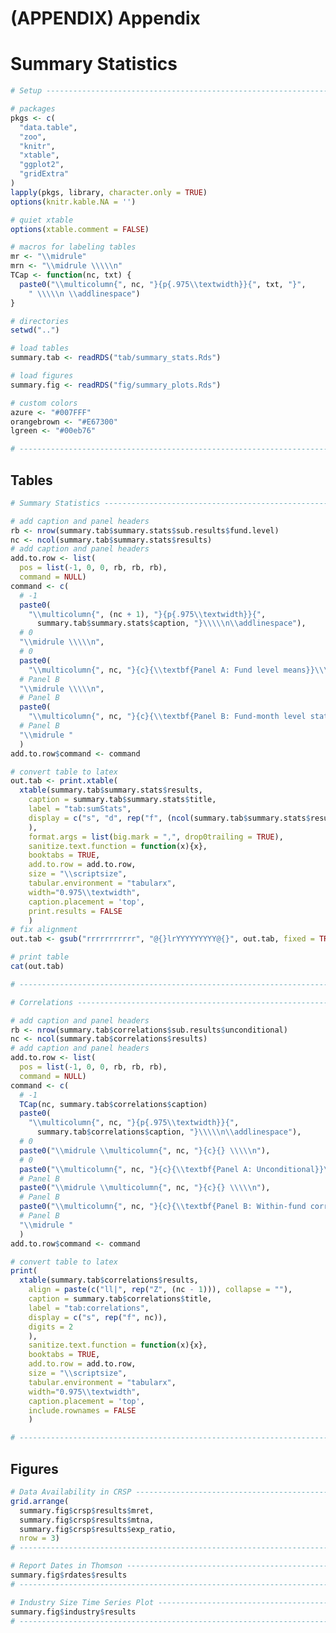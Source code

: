 # (APPENDIX) Appendix {-}

\singlespacing

# Summary Statistics

```r
# Setup ------------------------------------------------------------------------

# packages
pkgs <- c(
  "data.table",
  "zoo",
  "knitr",
  "xtable",
  "ggplot2",
  "gridExtra"
)
lapply(pkgs, library, character.only = TRUE)
options(knitr.kable.NA = '')

# quiet xtable
options(xtable.comment = FALSE)

# macros for labeling tables
mr <- "\\midrule"
mrn <- "\\midrule \\\\\n"
TCap <- function(nc, txt) {
  paste0("\\multicolumn{", nc, "}{p{.975\\textwidth}}{", txt, "}",
    " \\\\\n \\addlinespace")
}

# directories
setwd("..")

# load tables
summary.tab <- readRDS("tab/summary_stats.Rds")

# load figures
summary.fig <- readRDS("fig/summary_plots.Rds")

# custom colors
azure <- "#007FFF"
orangebrown <- "#E67300"
lgreen <- "#00eb76"

# -----------------------------------------------------------------------------
```


## Tables


```r
# Summary Statistics -----------------------------------------------------------

# add caption and panel headers
rb <- nrow(summary.tab$summary.stats$sub.results$fund.level)
nc <- ncol(summary.tab$summary.stats$results)
# add caption and panel headers
add.to.row <- list(
  pos = list(-1, 0, 0, rb, rb, rb), 
  command = NULL)
command <- c(
  # -1
  paste0(
    "\\multicolumn{", (nc + 1), "}{p{.975\\textwidth}}{",
	  summary.tab$summary.stats$caption, "}\\\\\n\\addlinespace"),
  # 0
  "\\midrule \\\\\n",
  # 0
  paste0(
    "\\multicolumn{", nc, "}{c}{\\textbf{Panel A: Fund level means}}\\\\\n"),
  # Panel B
  "\\midrule \\\\\n",
  # Panel B
  paste0(
    "\\multicolumn{", nc, "}{c}{\\textbf{Panel B: Fund-month level statistics}} \\\\\n"),
  # Panel B
  "\\midrule "
  )
add.to.row$command <- command

# convert table to latex
out.tab <- print.xtable(
  xtable(summary.tab$summary.stats$results,
    caption = summary.tab$summary.stats$title,
    label = "tab:sumStats",
    display = c("s", "d", rep("f", (ncol(summary.tab$summary.stats$results) - 1)))
    ),
    format.args = list(big.mark = ",", drop0trailing = TRUE),
    sanitize.text.function = function(x){x},
    booktabs = TRUE,
    add.to.row = add.to.row,
    size = "\\scriptsize",
    tabular.environment = "tabularx",
    width="0.975\\textwidth",
    caption.placement = 'top',
    print.results = FALSE
    )
# fix alignment
out.tab <- gsub("rrrrrrrrrrr", "@{}lrYYYYYYYYY@{}", out.tab, fixed = TRUE)

# print table
cat(out.tab)

# ------------------------------------------------------------------------------
```



```r
# Correlations -----------------------------------------------------------------

# add caption and panel headers
rb <- nrow(summary.tab$correlations$sub.results$unconditional)
nc <- ncol(summary.tab$correlations$results)
# add caption and panel headers
add.to.row <- list(
  pos = list(-1, 0, 0, rb, rb, rb), 
  command = NULL)
command <- c(
  # -1
  TCap(nc, summary.tab$correlations$caption)
  paste0(
    "\\multicolumn{", nc, "}{p{.975\\textwidth}}{",
	  summary.tab$correlations$caption, "}\\\\\n\\addlinespace"),
  # 0
  paste0("\\midrule \\multicolumn{", nc, "}{c}{} \\\\\n"),
  # 0
  paste0("\\multicolumn{", nc, "}{c}{\\textbf{Panel A: Unconditional}}\\\\\n"),
  # Panel B
  paste0("\\midrule \\multicolumn{", nc, "}{c}{} \\\\\n"),
  # Panel B
  paste0("\\multicolumn{", nc, "}{c}{\\textbf{Panel B: Within-fund correlations}} \\\\\n"),
  # Panel B
  "\\midrule "
  )
add.to.row$command <- command

# convert table to latex
print(
  xtable(summary.tab$correlations$results,
    align = paste(c("ll|", rep("Z", (nc - 1))), collapse = ""),
    caption = summary.tab$correlations$title,
    label = "tab:correlations",
    display = c("s", rep("f", nc)),
    digits = 2
    ),
    sanitize.text.function = function(x){x},
    booktabs = TRUE,
    add.to.row = add.to.row,
    size = "\\scriptsize",
    tabular.environment = "tabularx",
    width="0.975\\textwidth",
    caption.placement = 'top',
    include.rownames = FALSE
    )

# ------------------------------------------------------------------------------
```




## Figures


```r
# Data Availability in CRSP ----------------------------------------------------
grid.arrange(
  summary.fig$crsp$results$mret,
  summary.fig$crsp$results$mtna,
  summary.fig$crsp$results$exp_ratio, 
  nrow = 3)
# -----------------------------------------------------------------------------
```


```r
# Report Dates in Thomson ------------------------------------------------------
summary.fig$rdates$results
# -------------------------------------------------------------------------------
```


```r
# Industry Size Time Series Plot -----------------------------------------------
summary.fig$industry$results
# ------------------------------------------------------------------------------
```
